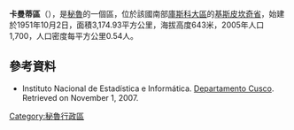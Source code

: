 '''卡曼蒂區'''（{{lang-es|Distrito de Camanti}}），是[[秘魯|秘魯]]的一個區，位於該國南部[[庫斯科大區|庫斯科大區]]的[[基斯皮坎奇省|基斯皮坎奇省]]，始建於1951年10月2日，面積3,174.93平方公里，海拔高度643米，2005年人口1,700，人口密度每平方公里0.54人。

==參考資料==
* {{es icon}} Instituto Nacional de Estadística e Informática. [https://web.archive.org/web/20071116005041/http://www.inei.gob.pe/biblioineipub/bancopub/Est/Lib0392/CUSC-8-3.htm Departamento Cusco]. Retrieved on November 1, 2007.

{{Peru-geo-stub}}
[[Category:秘魯行政區|Category:秘魯行政區]]